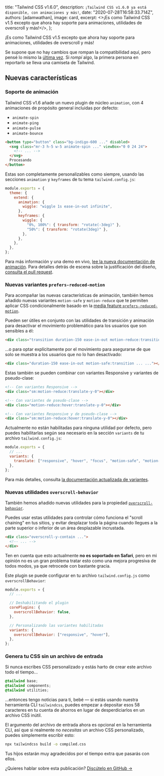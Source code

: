 
  title: "Tailwind CSS v1.6.0",
  description: `¡Tailwind CSS v1.6.0 ya está disponible, con animaciones y más!`,
  date: "2020-07-28T16:58:33.714Z",
  authors: [adamwathan],
  image: card,
  excerpt: <>¡Es como Tailwind CSS v1.5 excepto que ahora hay soporte para animaciones, utilidades de overscroll y más!</>,
};

¡Es como Tailwind CSS v1.5 excepto que ahora hay soporte para animaciones, utilidades de overscroll y más!

Se supone que no hay cambios que rompan la compatibilidad aquí, pero pensé lo mismo la [última vez](https://github.com/tailwindlabs/tailwindcss/releases/tag/v1.5.0). Si _rompí_ algo, la primera persona en reportarlo se lleva una camiseta de Tailwind.

## Nuevas características

### Soporte de animación

Tailwind CSS v1.6 añade un nuevo plugin de núcleo `animation`, con 4 animaciones de propósito general incluidas por defecto:

- `animate-spin`
- `animate-ping`
- `animate-pulse`
- `animate-bounce`

```html
<button type="button" class="bg-indigo-600 ..." disabled>
  <svg class="mr-3 h-5 w-5 animate-spin ..." viewBox="0 0 24 24">
    <!-- ... -->
  </svg>
  Procesando
</button>
```

Estas son completamente personalizables como siempre, usando las secciones `animation` y `keyframes` de tu tema `tailwind.config.js`:

```js {{ filename: 'tailwind.config.js' }}
module.exports = {
  theme: {
    extend: {
      animation: {
        wiggle: "wiggle 1s ease-in-out infinite",
      },
      keyframes: {
        wiggle: {
          "0%, 100%": { transform: "rotate(-3deg)" },
          "50%": { transform: "rotate(3deg)" },
        },
      },
    },
  },
};
```

Para más información y una demo en vivo, [lee la nueva documentación de animación](https://v1.tailwindcss.com/docs/animation). Para detalles detrás de escena sobre la justificación del diseño, [consulta el pull request](https://github.com/tailwindlabs/tailwindcss/pull/2068).

### Nuevas variantes `prefers-reduced-motion`

Para acompañar las nuevas características de animación, también hemos añadido nuevas variantes `motion-safe` y `motion-reduce` que te permiten aplicar CSS condicionalmente basado en la [media feature `prefers-reduced-motion`](https://developer.mozilla.org/en-US/docs/Web/CSS/@media/prefers-reduced-motion).

Pueden ser útiles en conjunto con las utilidades de transición y animación para desactivar el movimiento problemático para los usuarios que son sensibles a él:

```html
<div class="transition duration-150 ease-in-out motion-reduce:transition-none ... ..."></div>
```

...o para optar explícitamente por el movimiento para asegurarse de que solo se muestra a los usuarios que no lo han desactivado:

```html
<div class="duration-150 ease-in-out motion-safe:transition ... ..."></div>
```

Estas también se pueden combinar con variantes Responsive y variantes de pseudo-clase:

```html
<!-- Con variantes Responsive -->
<div class="sm:motion-reduce:translate-y-0"></div>

<!-- Con variantes de pseudo-clase -->
<div class="motion-reduce:hover:translate-y-0"></div>

<!-- Con variantes Responsive y de pseudo-clase -->
<div class="sm:motion-reduce:hover:translate-y-0"></div>
```

Actualmente no están habilitadas para ninguna utilidad por defecto, pero puedes habilitarlas según sea necesario en la sección `variants` de tu archivo `tailwind.config.js`:

```js {{ filename: 'tailwind.config.js' }}
module.exports = {
  // ...
  variants: {
    translate: ["responsive", "hover", "focus", "motion-safe", "motion-reduce"],
  },
};
```

Para más detalles, consulta [la documentación actualizada de variantes](https://v1.tailwindcss.com/docs/pseudo-class-variants).

### Nuevas utilidades `overscroll-behavior`

También hemos añadido nuevas utilidades para la propiedad [`overscroll-behavior`](https://developer.mozilla.org/en-US/docs/Web/CSS/overscroll-behavior).

Puedes usar estas utilidades para controlar cómo funciona el "scroll chaining" en tus sitios, y evitar desplazar toda la página cuando llegues a la parte superior o inferior de un área desplazable incrustada.

```html
<div class="overscroll-y-contain ...">
  <!-- ... -->
</div>
```

Ten en cuenta que esto actualmente **no es soportado en Safari**, pero en mi opinión no es un gran problema tratar esto como una mejora progresiva de todos modos, ya que retrocede con bastante gracia.

Este plugin se puede configurar en tu archivo `tailwind.config.js` como `overscrollBehavior`:

```js {{ filename: 'tailwind.config.js' }}
module.exports = {
  // ...

  // Deshabilitando el plugin
  corePlugins: {
    overscrollBehavior: false,
  },

  // Personalizando las variantes habilitadas
  variants: {
    overscrollBehavior: ["responsive", "hover"],
  },
};
```

### Genera tu CSS sin un archivo de entrada

Si nunca escribes CSS personalizado y estás harto de crear este archivo todo el tiempo...

```css
@tailwind base;
@tailwind components;
@tailwind utilities;
```

...entonces tengo noticias para ti, bebé — si estás usando nuestra herramienta CLI `tailwindcss`, puedes empezar a depositar esos 58 caracteres en tu cuenta de ahorros en lugar de desperdiciarlos en un archivo CSS inútil.

El argumento del archivo de entrada ahora es opcional en la herramienta CLI, así que si realmente no _necesitas_ un archivo CSS personalizado, puedes simplemente escribir esto:

```bash
npx tailwindcss build -o compiled.css
```

Tus hijos estarán muy agradecidos por el tiempo extra que pasarás con ellos.

¿Quieres hablar sobre esta publicación? <a href="https://github.com/tailwindcss/tailwindcss/discussions/2088">Discútelo en GitHub →</a>
